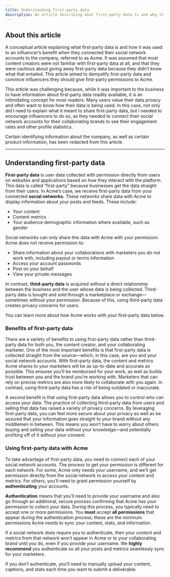 ```yaml
---
title: Understanding first-party data
description: An article describing what first-party data is and why it's beneficial for users
---
```


## About this article

A conceptual article explaining what first-party data is and how it was used to an influencer’s benefit when they connected their social network accounts to the company, referred to as Acme. It was assumed that most content creators were not familiar with first-party data at all, and that they were cautious about giving away first-party data because they didn’t know what that entailed. This article aimed to demystify first-party data and convince influencers they should give first-party permissions to Acme.

This article was challenging because, while it was important to the business to have information about first-party data readily available, it is an intimidating concept for most readers. Many users value their data privacy and often want to know how their data is being used. In this case, not only did I need to explain what it meant to share first-party data, but I needed to encourage influencers to do so, as they needed to connect their social network accounts for their collaborating brands to see their engagement rates and other profile statistics.

Certain identifying information about the company, as well as certain product information, has been redacted from this article.

<hr></hr>

## Understanding first-party data

**First-party data** is user data collected with permission directly from users on websites and applications based on how they interact with the platform. This data is called “first-party” because businesses get the data straight from their users. In Acme’s case, we receive first-party data from your connected **social networks.** These networks share data with Acme to display information about your posts and feeds. These include:

* Your content
* Content metrics
* Your audience demographic information where available, such as gender

Social networks can only share this data with Acme with your permission. Acme does not receive permission to:

* Share information about your collaborations with marketers you do not work with, including payout or terms information
* Access your account passwords
* Post on your behalf
* View your private messages

In contrast, **third-party data** is acquired without a direct relationship between the business and the user whose data is being collected. Third-party data is bought and sold through a marketplace or exchange—sometimes without your permission. Because of this, using third-party data creates privacy concerns for users.

You can learn more about how Acme works with your first-party data below.

### Benefits of first-party data

There are a variety of benefits to using first-party data rather than third-party data for both you, the content creator, and your collaborating marketer. One of the most important benefits is that first-party data is collected straight from the source—which, in this case, are you and your social network accounts. With first-party data, the content and metrics Acme shares to your marketers will be as up-to-date and accurate as possible. This ensures you’ll be reimbursed for your work, as well as builds trust between you and the brand you’re working with. Marketers that can rely on precise metrics are also more likely to collaborate with you again. In contrast, using third-party data has a risk of being outdated or inaccurate.

A second benefit is that using first-party data allows you to control who can access your data. The practice of collecting third-party data from users and selling that data has raised a variety of privacy concerns. By leveraging first-party data, you can feel more secure about your privacy as well as be assured that your information goes straight to your brand without any middlemen in between. This means you won’t have to worry about others buying and selling your data without your knowledge—and potentially profiting off of it without your consent.

### Using first-party data with Acme

To take advantage of first-party data, you need to connect each of your social network accounts. The process to get your permission is different for each network. For some, Acme only needs your username, and we’ll get permission directly from the social network to access your content and metrics. For others, you’ll need to grant permission yourself by **authenticating** your accounts.

**Authentication** means that you’ll need to provide your username and also go through an additional, secure process confirming that Acme has your permission to collect your data. During this process, you typically need to accept one or more permissions. You **must** accept **all permissions** that appear during the authentication process; these are the minimum permissions Acme needs to sync your content, stats, and information.

If a social network does require you to authenticate, then your content and metrics from that network won’t appear in Acme or to your collaborating brand until you do, even if you provide your username. We **highly recommend** you authenticate so all your posts and metrics seamlessly sync for your marketers.

If you don’t authenticate, you’ll need to manually upload your content, captions, and stats each time you want to submit a deliverable.
